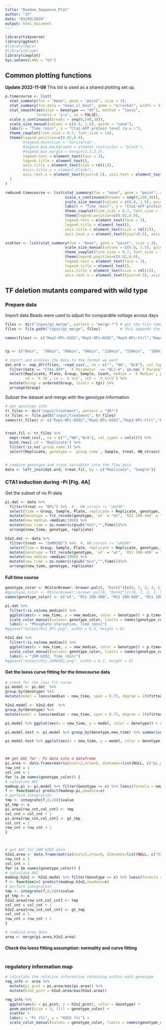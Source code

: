 ```yaml
---
title: "Random_Sequence_Plot"
author: "JY"
date: "03/09/2024"
output: html_document
---
```

```r
library(tidyverse)
library(ggtext)
#library(mgcv)
#library(broom)
library(cowplot)
Sys.setenv(LANG = "en")
```

## Common plotting functions
**Update 2022-11-08** 
This list is used as a shared plotting set up.
```r
p.timecourse <- list(
  stat_summary(fun = "mean", geom = "point", size = 3),
  stat_summary(fun.data = "mean_cl_boot", geom = "errorbar", width = 3),
  stat_smooth(aes(size = Genotype == "WT"), method = "loess", 
              formula = 'y~x', se = FALSE),
  scale_x_continuous(breaks = seq(0,240,30)),
  scale_size_manual(values = c(0.8, 1.5), guide = "none"),
  labs(x = "Time (min)", y = "Cta1-GFP protein level (a.u.)"),
  theme_cowplot(line_size = 0.7, font_size = 14),
  theme(legend.position=c(0.02,0.9),
        #legend.direction = "horizontal",
        #legend.box.background = element_rect(color = "black"),
        #legend.box.margin = margin(3,3,3,3),
        legend.text = element_text(face = 3), 
        legend.title = element_text(),
        axis.title = element_text(size = rel(1)), 
        #axis.title.x = element_blank(),
        axis.text.x = element_text(hjust=0.5), axis.text = element_text(size = rel(1)),
  )
)

reduced.timecourse <- list(stat_summary(fun = "mean", geom = "point", size = 3),
                           scale_x_continuous(breaks = seq(0,240,30)),
                           scale_size_manual(values = c(0.8, 1.5), guide = "none"),
                           labs(x = "Time (min)", y = "Cta1-GFP protein level (a.u.)"),
                           theme_cowplot(line_size = 0.7, font_size = 14),
                           theme(legend.position=c(0.02,0.9),
                           legend.text = element_text(face = 3), 
                           legend.title = element_text(),
                           axis.title = element_text(size = rel(1)), 
                           axis.text.x = element_text(hjust=0.5), axis.text = element_text(size = rel(1))))

scatter <- list(stat_summary(fun = "mean", geom = "point", size = 3),
                           scale_size_manual(values = c(0.8, 1.5), guide = "none"),
                           theme_cowplot(line_size = 0.7, font_size = 14),
                           theme(legend.position=c(0.02,0.9),
                           legend.text = element_text(face = 3), 
                           legend.title = element_text(),
                           axis.title = element_text(size = rel(1)), 
                           axis.text.x = element_text(hjust=0.5), axis.text = element_text(size = rel(1))))
```

## TF deletion mutants compared with wild type
### Prepare data
Import data
Beads were used to adjust for comparable voltage across days
```r
files <- dir("input/gz_merge", pattern = "merge-*") # get the file names of the merged
files <- file.path("input/gz_merge", files)         # this appends the directory to the file names

names(files) <- c("Rep1-0Pi-H2O2","Rep2-0Pi-H2O2","Rep3-0Pi-Ctrl","Rep4-H2O2-Ctrl")


tp <- c("0min",  "30min", "60min", "90min", "120min", "150min",  "180min", "210min", "240min") # ordered time points

# import and process the data to the format we want
dat.ord <- map_dfr(files, ~read_csv(., na = c("", "NA", "N/A"), col_types = cols()), .id = "Replicate") %>% 
  filter(Gate == "CTA1-GFP", `X Parameter` == "BL1-H", is.na(`Y Parameter`), Sample != "beads", Count > 100) %>% 
  select(Replicate, Plate, Group, Sample, Count, median = `X Median`, peak = `X Peak`,
         sd = `X SD`, cv = `X %CV`, rCV = `X %rCV`) %>% 
  mutate(Group = ordered(Group, levels = tp)) %>% 
  arrange(Group)

```

Subset the dataset and merge with the genotype information
```r
# get genotype info
tr_files <- dir("input/treatment", pattern = "d0*")
tr_files <- file.path("input/treatment", tr_files)
names(tr_files) <- c("Rep1-0Pi-H2O2","Rep2-0Pi-H2O2","Rep3-0Pi-Ctrl","Rep4-H2O2-Ctrl")


treat.fil <- tr_files %>% 
  map(~read_csv(., na = c("","NA","N/A"), col_types = cols())) %>% 
  bind_rows(.id = "Replicate") %>% 
  filter(!is.na(`group_name`)) %>% 
  select(Replicate, genotype = `group_name`, Sample, treat, HB_strain)


# combine genotype and treat variables into the flow data
data <- left_join(dat.ord, treat.fil, by = c("Replicate", "Sample"))


```

### CTA1 induction during -Pi [Fig. 4A]
Get the subset of no Pi data
```r
pi.dat <- data %>% 
  filter(treat == "0Pi") %>%  # , HB_strain != "yH298"
  select(Time = Group, Sample, Plate, replicate = Replicate, genotype, median, HB_strain) %>%
  mutate(Genotype = fct_recode(genotype, `wt` = "wt", `RS1 200-400` = "RS1_24",  `RS1 200-600` = "RS1_26", `RS1 200-800` = "RS1_28", `RS1 200-1000` = "RS1_210")) %>% 
  mutate(new_median =median/1000) %>% 
  mutate(new_time = as.numeric(gsub("min","",Time)))%>% 
  arrange(new_time, genotype, replicate)

h2o2.dat <- data %>% 
  filter(treat == "2mMH2O2") %>%  #, HB_strain != "yH298"
  select(Time = Group, Sample, Plate, replicate = Replicate, genotype, median, HB_strain) %>%
  mutate(Genotype = fct_recode(genotype, `wt` = "wt", `RS1 200-400` = "RS1_24",  `RS1 200-600` = "RS1_26", `RS1 200-800` = "RS1_28", `RS1 200-1000` = "RS1_210")) %>% 
  mutate(new_median =median/1000) %>% 
  mutate(new_time = as.numeric(gsub("min","",Time)))%>% 
  arrange(new_time, genotype, replicate)
```

#### Full time course
```r
genotype_color <- RColorBrewer::brewer.pal(8, "Dark2")[c(8, 7, 2, 3, 5)] 
#genotype_color <- RColorBrewer::brewer.pal(8, "Dark2")[c(8, 7, 2, 3, 5, 1)] 
names(genotype_color) <- c("wt", "RS1 200-400", "RS1 200-600", "RS1 200-800", "RS1 200-1000")

pi.dat %>%
  filter(!is.na(new_median)) %>% 
  ggplot(aes(x = new_time, y = new_median, color = Genotype)) + p.timecourse +
  scale_color_manual(values= genotype_color, limits = names(genotype_color)) +
  labs(x = "Phosphate starvation, Time (min)")
#ggsave("output/Rs1_0Pi.png", width = 6.3, height = 8)

h2o2.dat %>%
  filter(!is.na(new_median)) %>% 
  ggplot(aes(x = new_time, y = new_median, color = Genotype)) + p.timecourse +
  scale_color_manual(values= genotype_color, limits = names(genotype_color)) +
  labs(x = "2mM H2O2, Time (min)")
#ggsave("output/Rs1_2mMH2O2.png", width = 6.3, height = 8)
```


#### Get the loess curve fitting for the timecourse data
```r
# check for the loss fit curve
pi.model <- pi.dat  %>%   
group_by(Genotype) %>%
mutate(model = loess(median ~ new_time, span = 0.75, degree = 2)$fitted)

h2o2.model <- h2o2.dat  %>%   
group_by(Genotype) %>%
mutate(model = loess(median ~ new_time, span = 0.75, degree = 2)$fitted)

pi.model %>% ggplot(aes(x = new_time, y = model, color = Genotype)) + reduced.timecourse + geom_line(aes(y = model)) + scale_color_manual(values= genotype_color, limits = names(genotype_color))

pi.model.test <- pi.model %>% group_by(Genotype,new_time) %>% summarise(ave_median = mean(median)) %>% mutate(model = loess(ave_median ~ new_time, span = 0.75, degree = 2)$fitted)

pi.model.test %>% ggplot(aes(x = new_time, y = model, color = Genotype)) + reduced.timecourse + geom_line(aes(y = model)) + scale_color_manual(values= genotype_color, limits = names(genotype_color))



## get AUC for - Pi data into a dataframe
pi.area <- data.frame(matrix(ncol=2,nrow=0, dimnames=list(NULL, c("pi.area", "Genotype"))))
row_cnt = 1
col_cnt = 1
for (x in names(genotype_color)) {
# calculate AUC  
madeup.pi <- pi.model %>% filter(Genotype == x) %>% loess(formula = new_median ~ new_time, span = 0.75, degree = 2) 
f <- function(x) predict(madeup.pi,newdata=x)
# perform integration
tmp <- integrate(f,0,240)$value
gt_tmp <- x
pi.area[row_cnt,col_cnt] <- tmp
col_cnt = col_cnt + 1
pi.area[row_cnt,col_cnt] <- gt_tmp
col_cnt = 1
row_cnt = row_cnt + 1
}



# get AUC for 2mM H2O2 data
h2o2.area <- data.frame(matrix(ncol=2,nrow=0, dimnames=list(NULL, c("h2o2.area", "Genotype"))))
row_cnt = 1
col_cnt = 1
for (x in names(genotype_color)) {
# calculate AUC  
madeup.h2o2 <- h2o2.model %>% filter(Genotype == x) %>% loess(formula = new_median ~ new_time, span = 0.75, degree = 2) 
f <- function(x) predict(madeup.h2o2,newdata=x)
# perform integration
tmp <- integrate(f,0,240)$value
gt_tmp <- x
h2o2.area[row_cnt,col_cnt] <- tmp
col_cnt = col_cnt + 1
h2o2.area[row_cnt,col_cnt] <- gt_tmp
col_cnt = 1
row_cnt = row_cnt + 1
}

# combind area data
area <- merge(pi.area,h2o2.area)
```

#### Check the loess fitting assumption: normality and curve fitting
```r

```

### regulatory information map
```r
# calculate the relative information retaining within each genotype
reg_info <- area %>% 
  mutate(pi_pcnt = pi.area/max(pi.area)) %>% 
  mutate(h2o2_pcnt = h2o2.area/max(h2o2.area))

reg_info %>% 
  ggplot(aes(x = pi_pcnt, y = h2o2_pcnt), color = Genotype) +
  geom_point(size = 3, fill = genotype_color) +
  scatter + 
  labs(x = "Pi (%)", y = "H2O2 (%)") +
  scale_color_manual(values = genotype_color, limits = names(genotype_color))

```